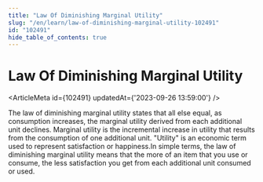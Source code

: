 ```yaml
---
title: "Law Of Diminishing Marginal Utility"
slug: "/en/learn/law-of-diminishing-marginal-utility-102491"
id: "102491"
hide_table_of_contents: true
---
```



# Law Of Diminishing Marginal Utility

<ArticleMeta id={102491} updatedAt={'2023-09-26 13:59:00'} />
<div className='border-solid border-b border-t-0 my-4 border-[var(--ifm-color-gray-300)]' />

The law of diminishing marginal utility states that all else equal, as consumption increases, the marginal utility derived from each additional unit declines. Marginal utility is the incremental increase in utility that results from the consumption of one additional unit. "Utility" is an economic term used to represent satisfaction or happiness.In simple terms, the law of diminishing marginal utility means that the more of an item that you use or consume, the less satisfaction you get from each additional unit consumed or used.
